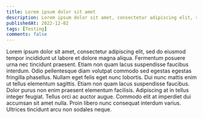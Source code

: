```yaml
---
title: Lorem ipsum dolor sit amet
description: Lorem ipsum dolor sit amet, consectetur adipiscing elit, sed do eiusmod tempor incididunt ut labore et dolore magna aliqua.
publishedAt: 2022-12-02
tags: [Testing]
comments: false
---
```


Lorem ipsum dolor sit amet, consectetur adipiscing elit, sed do eiusmod tempor incididunt ut labore et dolore magna aliqua. Fermentum posuere urna nec tincidunt praesent. Etiam non quam lacus suspendisse faucibus interdum. Odio pellentesque diam volutpat commodo sed egestas egestas fringilla phasellus. Nullam eget felis eget nunc lobortis. Dui nunc mattis enim ut tellus elementum sagittis. Etiam non quam lacus suspendisse faucibus. Dolor purus non enim praesent elementum facilisis. Adipiscing at in tellus integer feugiat. Tellus orci ac auctor augue. Commodo elit at imperdiet dui accumsan sit amet nulla. Proin libero nunc consequat interdum varius. Ultrices tincidunt arcu non sodales neque.
